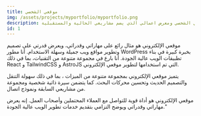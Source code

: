 ```yaml
---
title: موقعي الشخصي
img: /assets/projects/myportfolio/myportfolio.png
description: موقعي الشخصي ومعرض اعمالي الذي يضم مشاريعي الحالية والمستقبلية
id: 1
---
```


موقعي الإلكتروني هو مثال رائع على مهاراتي وقدراتي، ويعرض قدرتي على تصميم وتطوير مواقع ويب جميلة وسهلة الاستخدام. أنا مطور WordPress بخبرة كبيرة في بناء تطبيقات الويب عالية الجودة. أنا بارع في مجموعة متنوعة من التقنيات، بما في ذلك React و TailwindCSS و AstroJS التي تم استخدامها لتطوير موقعي الإلكتروني.

يتميز موقعي الإلكتروني بمجموعة متنوعة من الميزات ، بما في ذلك سهولة التنقل والتصميم الحديث وتحسين محركات البحث. كما يتضمن سيرة ذاتية شخصية ومجموعة من مشاريعي السابقة ونموذج اتصال.

موقعي الإلكتروني هو أداة قوية للتواصل مع العملاء المحتملين وأصحاب العمل. إنه يعرض مهاراتي وقدراتي ويوضح التزامي بتقديم خدمات تطوير الويب عالية الجودة."
